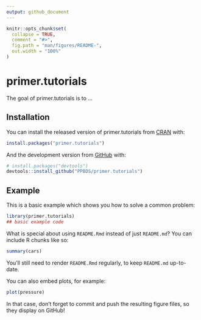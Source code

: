 ```yaml
---
output: github_document
---
```


<!-- BG: test -->

<!-- README.md is generated from README.Rmd. Please edit that file -->

```r
knitr::opts_chunk$set(
  collapse = TRUE,
  comment = "#>",
  fig.path = "man/figures/README-",
  out.width = "100%"
)
```

# primer.tutorials

<!-- badges: start -->
<!-- badges: end -->

The goal of primer.tutorials is to ...

## Installation

You can install the released version of primer.tutorials from [CRAN](https://CRAN.R-project.org) with:

``` r
install.packages("primer.tutorials")
```

And the development version from [GitHub](https://github.com/) with:

``` r
# install.packages("devtools")
devtools::install_github("PPBDS/primer.tutorials")
```
## Example

This is a basic example which shows you how to solve a common problem:

```r
library(primer.tutorials)
## basic example code
```

What is special about using `README.Rmd` instead of just `README.md`? You can include R chunks like so:

```r
summary(cars)
```

You'll still need to render `README.Rmd` regularly, to keep `README.md` up-to-date.

You can also embed plots, for example:

```r
plot(pressure)
```

In that case, don't forget to commit and push the resulting figure files, so they display on GitHub!
